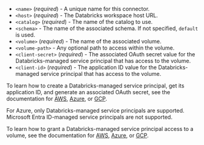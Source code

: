 - `<name>` (_required_) - A unique name for this connector.
- `<host>` (_required_) - The Databricks workspace host URL.
- `<catalog>` (_required_) - The name of the catalog to use.
- `<schema>` - The name of the associated schema. If not specified, `default` is used.
- `<volume>` (_required_) - The name of the associated volume.
- `<volume-path>` - Any optional path to access within the volume.
- `<client-secret>` (_required_) - The associated OAuth secret value for the Databricks-managed service principal that has access to the volume.
- `<client-id>` (_required_) - The application ID value for the Databricks-managed service principal that has access to the volume.

To learn how to create a Databricks-managed service principal, get its application ID, and generate an associated OAuth secret, 
see the documentation for 
[AWS](https://docs.databricks.com/dev-tools/auth/oauth-m2m.html), 
[Azure](https://learn.microsoft.com/databricks/dev-tools/auth/oauth-m2m), 
or [GCP](https://docs.gcp.databricks.com/dev-tools/auth/oauth-m2m.html).

For Azure, only Databricks-managed service principals are supported. Microsoft Entra ID-managed service principals are not supported.

To learn how to grant a Databricks-managed service principal access to a volume, see the documentation for 
[AWS](https://docs.databricks.com/volumes/utility-commands.html#change-permissions-on-a-volume), 
[Azure](https://learn.microsoft.com/azure/databricks/volumes/utility-commands#change-permissions-on-a-volume), 
or [GCP](https://docs.gcp.databricks.com/volumes/utility-commands.html#change-permissions-on-a-volume).